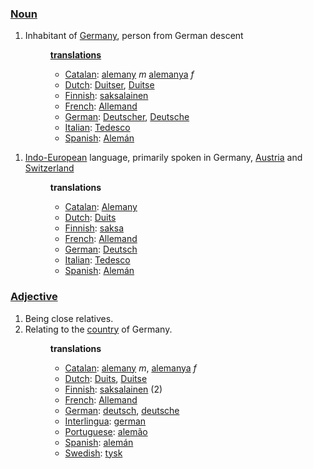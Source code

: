 ===[[Noun]]===
#Inhabitant of [[Germany]], person from German descent
#:'''[[translation]]s'''
#:*[[Catalan]]: [[alemany]] ''m'' [[alemanya]] ''f''
#:*[[Dutch]]: [[Duitser]], [[Duitse]]
#:*[[Finnish]]: [[saksalainen]]
#:*[[French]]: [[Allemand]]
#:*[[German]]: [[Deutscher]], [[Deutsche]]
#:*[[Italian]]: [[Tedesco]]
#:*[[Spanish]]: [[Alemán]]

#[[Indo-European]] language, primarily spoken in Germany, [[Austria]] and [[Switzerland]]
#:'''translations'''
#:*[[Catalan]]: [[Alemany]]
#:*[[Dutch]]: [[Duits]]
#:*[[Finnish]]: [[saksa]]
#:*[[French]]: [[Allemand]]
#:*[[German]]: [[Deutsch]]
#:*[[Italian]]: [[Tedesco]]
#:*[[Spanish]]: [[Alemán]]

===[[Adjective]]===
#Being close relatives.
#Relating to the [[country]] of Germany.
#:'''translations'''
#:*[[Catalan]]: [[alemany]] ''m'', [[alemanya]] ''f''
#:*[[Dutch]]: [[Duits]], [[Duitse]]
#:*[[Finnish]]: [[saksalainen]] (2)
#:*[[French]]: [[Allemand]]
#:*[[German]]: [[deutsch]], [[deutsche]]
#:*[[Interlingua]]: [[german]]
#:*[[Portuguese]]: [[alemão]]
#:*[[Spanish]]: [[alemán]]
#:*[[Swedish]]: [[tysk]]